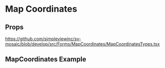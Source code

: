 
<Meta title='Forms/FormFieldMapCoordinates/Readme' />

# Map Coordinates

## Props
https://github.com/simpleviewinc/sv-mosaic/blob/develop/src/Forms/MapCoordinates/MapCoordinatesTypes.tsx

## MapCoordinates Example

<Preview withSource='none'>
  <stories.Playground />
</Preview>

